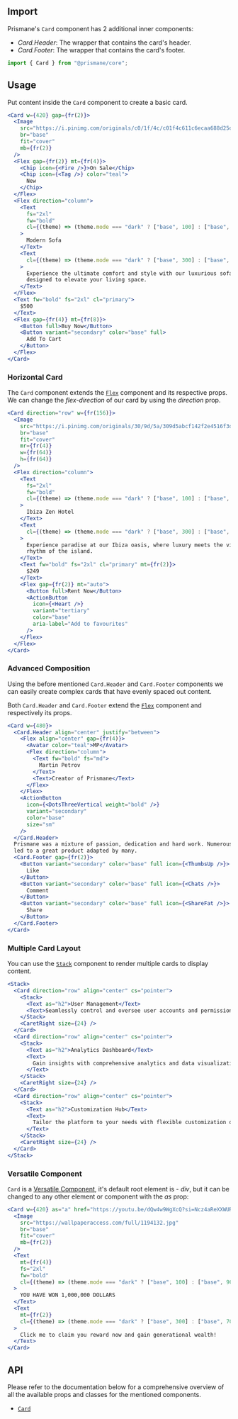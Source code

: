 ## Import

Prismane's `Card` component has 2 additional inner components:

- _Card.Header_: The wrapper that contains the card's header.
- _Card.Footer_: The wrapper that contains the card's footer.

```js
import { Card } from "@prismane/core";
```

## Usage

Put content inside the `Card` component to create a basic card.

```jsx preview
<Card w={420} gap={fr(2)}>
  <Image
    src="https://i.pinimg.com/originals/c0/1f/4c/c01f4c611c6ecaa688d25ddf1259b4aa.jpg"
    br="base"
    fit="cover"
    mb={fr(2)}
  />
  <Flex gap={fr(2)} mt={fr(4)}>
    <Chip icon={<Fire />}>On Sale</Chip>
    <Chip icon={<Tag />} color="teal">
      New
    </Chip>
  </Flex>
  <Flex direction="column">
    <Text
      fs="2xl"
      fw="bold"
      cl={(theme) => (theme.mode === "dark" ? ["base", 100] : ["base", 900])}
    >
      Modern Sofa
    </Text>
    <Text
      cl={(theme) => (theme.mode === "dark" ? ["base", 300] : ["base", 700])}
    >
      Experience the ultimate comfort and style with our luxurious sofa,
      designed to elevate your living space.
    </Text>
  </Flex>
  <Text fw="bold" fs="2xl" cl="primary">
    $500
  </Text>
  <Flex gap={fr(4)} mt={fr(8)}>
    <Button full>Buy Now</Button>
    <Button variant="secondary" color="base" full>
      Add To Cart
    </Button>
  </Flex>
</Card>
```

### Horizontal Card

The `Card` component extends the [`Flex`](/docs/components/flex) component and its respective props. We can change the _flex-direction_ of our card by using the _direction_ prop.

```jsx preview
<Card direction="row" w={fr(156)}>
  <Image
    src="https://i.pinimg.com/originals/30/9d/5a/309d5abcf142f2e4516f3d7f93b2753e.jpg"
    br="base"
    fit="cover"
    mr={fr(4)}
    w={fr(64)}
    h={fr(64)}
  />
  <Flex direction="column">
    <Text
      fs="2xl"
      fw="bold"
      cl={(theme) => (theme.mode === "dark" ? ["base", 100] : ["base", 900])}
    >
      Ibiza Zen Hotel
    </Text>
    <Text
      cl={(theme) => (theme.mode === "dark" ? ["base", 300] : ["base", 700])}
    >
      Experience paradise at our Ibiza oasis, where luxury meets the vibrant
      rhythm of the island.
    </Text>
    <Text fw="bold" fs="2xl" cl="primary" mt={fr(2)}>
      $249
    </Text>
    <Flex gap={fr(2)} mt="auto">
      <Button full>Rent Now</Button>
      <ActionButton
        icon={<Heart />}
        variant="tertiary"
        color="base"
        aria-label="Add to favourites"
      />
    </Flex>
  </Flex>
</Card>
```

### Advanced Composition

Using the before mentioned `Card.Header` and `Card.Footer` components we can easily create complex cards that have evenly spaced out content.

Both `Card.Header` and `Card.Footer` extend the [`Flex`](/docs/components/flex) component and respectively its props.

```jsx preview
<Card w={480}>
  <Card.Header align="center" justify="between">
    <Flex align="center" gap={fr(4)}>
      <Avatar color="teal">MP</Avatar>
      <Flex direction="column">
        <Text fw="bold" fs="md">
          Martin Petrov
        </Text>
        <Text>Creator of Prismane</Text>
      </Flex>
    </Flex>
    <ActionButton
      icon={<DotsThreeVertical weight="bold" />}
      variant="secondary"
      color="base"
      size="sm"
    />
  </Card.Header>
  Prismane was a mixture of passion, dedication and hard work. Numerous days of development
  led to a great product adapted by many.
  <Card.Footer gap={fr(2)}>
    <Button variant="secondary" color="base" full icon={<ThumbsUp />}>
      Like
    </Button>
    <Button variant="secondary" color="base" full icon={<Chats />}>
      Comment
    </Button>
    <Button variant="secondary" color="base" full icon={<ShareFat />}>
      Share
    </Button>
  </Card.Footer>
</Card>
```

### Multiple Card Layout

You can use the [`Stack`](/docs/components/stack) component to render multiple cards to display content.

```jsx preview
<Stack>
  <Card direction="row" align="center" cs="pointer">
    <Stack>
      <Text as="h2">User Management</Text>
      <Text>Seamlessly control and oversee user accounts and permissions.</Text>
    </Stack>
    <CaretRight size={24} />
  </Card>
  <Card direction="row" align="center" cs="pointer">
    <Stack>
      <Text as="h2">Analytics Dashboard</Text>
      <Text>
        Gain insights with comprehensive analytics and data visualization.
      </Text>
    </Stack>
    <CaretRight size={24} />
  </Card>
  <Card direction="row" align="center" cs="pointer">
    <Stack>
      <Text as="h2">Customization Hub</Text>
      <Text>
        Tailor the platform to your needs with flexible customization options.
      </Text>
    </Stack>
    <CaretRight size={24} />
  </Card>
</Stack>
```

### Versatile Component

`Card` is a [Versatile Component](/docs/getting-started/versatile-components), it's default root element is - _div_, but it can be changed to any other element or component with the _as_ prop:

```jsx preview
<Card w={420} as="a" href="https://youtu.be/dQw4w9WgXcQ?si=Ncz4aReXXWURx_oe">
  <Image
    src="https://wallpaperaccess.com/full/1194132.jpg"
    br="base"
    fit="cover"
    mb={fr(2)}
  />
  <Text
    mt={fr(4)}
    fs="2xl"
    fw="bold"
    cl={(theme) => (theme.mode === "dark" ? ["base", 100] : ["base", 900])}
  >
    YOU HAVE WON 1,000,000 DOLLARS
  </Text>
  <Text
    mt={fr(2)}
    cl={(theme) => (theme.mode === "dark" ? ["base", 300] : ["base", 700])}
  >
    Click me to claim you reward now and gain generational wealth!
  </Text>
</Card>
```

## API

Please refer to the documentation below for a comprehensive overview of all the available props and classes for the mentioned components.

- [`Card`](/docs/components-api/data-display/card-api)
